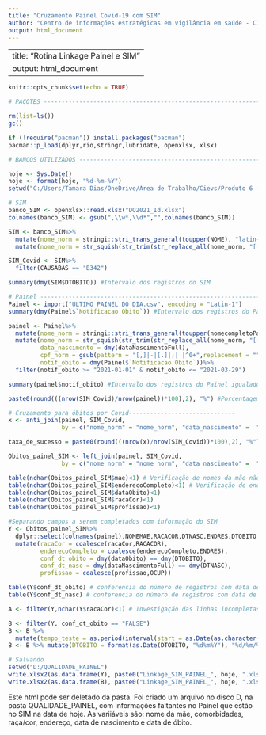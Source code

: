 ---
title: "Cruzamento Painel Covid-19 com SIM"
author: "Centro de informações estratégicas em vigilância em saúde - CIEVS"
output: html_document
---
---
title: "Rotina Linkage Painel e SIM"
output: html_document
---


```{r setup, include=FALSE}
knitr::opts_chunk$set(echo = TRUE)
```

```{r, include=FALSE}
# PACOTES -----------------------------------------------------------------

rm(list=ls())
gc()

if (!require("pacman")) install.packages("pacman")
pacman::p_load(dplyr,rio,stringr,lubridate, openxlsx, xlsx)
```

```{r, include=FALSE}
# BANCOS UTILIZADOS -------------------------------------------------------

hoje <- Sys.Date()
hoje <- format(hoje, "%d-%m-%Y")
setwd("C:/Users/Tamara Dias/OneDrive/Área de Trabalho/Cievs/Produto 6 - Linkage Painel e SIM")

# SIM
banco_SIM <- openxlsx::read.xlsx("DO2021_Id.xlsx")
colnames(banco_SIM) <- gsub(",\\w*,\\d*","",colnames(banco_SIM))

SIM <- banco_SIM%>%
  mutate(nome_norm = stringi::stri_trans_general(toupper(NOME), "latin-ascii"))%>%
  mutate(nome_norm = str_squish(str_trim(str_replace_all(nome_norm, "[[:punct:]]|[[:digit:]]", ""))), data_nascimento = dmy(DTNASC))

SIM_Covid <- SIM%>%
  filter(CAUSABAS == "B342")

summary(dmy(SIM$DTOBITO)) #Intervalo dos registros do SIM

# Painel ------------------------------------------------------------------
Painel <- import("ULTIMO PAINEL DO DIA.csv", encoding = "Latin-1")
summary(dmy(Painel$`Notificacao Obito`)) #Intervalo dos registros do Painel

painel <- Painel%>%
  mutate(nome_norm = stringi::stri_trans_general(toupper(nomecompletoPaciente), "latin-ascii"))%>%
  mutate(nome_norm = str_squish(str_trim(str_replace_all(nome_norm, "[[:punct:]]|[[:digit:]]", ""))),
         data_nascimento = dmy(dataNascimentoFull), 
         cpf_norm = gsub(pattern = "[,]|-|[.]|;| |^0+",replacement = "",x = cpf,perl = T),
         notif_obito = dmy(Painel$`Notificacao Obito`))%>%
  filter(notif_obito >= "2021-01-01" & notif_obito <= "2021-03-29")

summary(painel$notif_obito) #Intervalo dos registros do Painel igualados aos do SIM
```

```{r, include=FALSE}
paste0(round(((nrow(SIM_Covid)/nrow(painel))*100),2), "%") #Porcentagem de óbitos registrados no SIM em relação ao Painel
```

```{r, include=FALSE}
# Cruzamento para óbitos por Covid------------------------------
x <- anti_join(painel, SIM_Covid,
               by = c("nome_norm" = "nome_norm", "data_nascimento" =  "data_nascimento"))

taxa_de_sucesso = paste0(round(((nrow(x)/nrow(SIM_Covid))*100),2), "%")

Obitos_painel_SIM <- left_join(painel, SIM_Covid,
               by = c("nome_norm" = "nome_norm", "data_nascimento" =  "data_nascimento"))

table(nchar(Obitos_painel_SIM$mae)<1) # Verificação de nomes da mãe não prenchidos
table(nchar(Obitos_painel_SIM$enderecoCompleto)<1) # Verificação de endereços não prenchidos
table(nchar(Obitos_painel_SIM$dataObito)<1)
table(nchar(Obitos_painel_SIM$racaCor)<1)
table(nchar(Obitos_painel_SIM$profissao)<1)
```

```{r, include=FALSE}
#Separando campos a serem completados com informação do SIM
Y <- Obitos_painel_SIM%>%
  dplyr::select(colnames(painel),NOMEMAE,RACACOR,DTNASC,ENDRES,DTOBITO,NUMSUS,OCUP,LINHAII)%>%
  mutate(racaCor = coalesce(racaCor,RACACOR),
         enderecoCompleto = coalesce(enderecoCompleto,ENDRES),
         conf_dt_obito = dmy(dataObito) == dmy(DTOBITO),
         conf_dt_nasc = dmy(dataNascimentoFull) == dmy(DTNASC),
         profissao = coalesce(profissao,OCUP))

table(Y$conf_dt_obito) # conferencia do número de registros com data de óbito equivalentes entre o SIM e o Painel
table(Y$conf_dt_nasc) # conferencia do número de registros com data de nascimento equivalentes entre o SIM e o Painel

A <- filter(Y,nchar(Y$racaCor)<1) # Investigação das linhas incompletas

B <- filter(Y, conf_dt_obito == "FALSE")
B <- B %>%
  mutate(tempo_teste = as.period(interval(start = as.Date(as.character(B$dataObito),format = '%d/%m/%Y'), end = dmy(B$DTOBITO)))) #Verificação das discrepância entre as datas de óbito
B <- B %>% mutate(DTOBITO = format(as.Date(DTOBITO, "%d%m%Y"), "%d/%m/%Y"))
```

```{r, include=FALSE}
# Salvando
setwd("D:/QUALIDADE_PAINEL")
write.xlsx2(as.data.frame(Y), paste0("Linkage_SIM_PAINEL_", hoje, ".xlsx"), sheetName = "Completude", append=TRUE, row.names = F)
write.xlsx2(as.data.frame(B), paste0("Linkage_SIM_PAINEL_", hoje, ".xlsx"), sheetName = "Obitos diferentes", append=TRUE, row.names = F)
```

Este html pode ser deletado da pasta. Foi criado um arquivo no disco D, na pasta QUALIDADE_PAINEL, com informações faltantes no Painel que estão no SIM na data de hoje. As variiáveis são: nome da mãe, comorbidades, raça/cor, endereço, data de nascimento e data de óbito.

